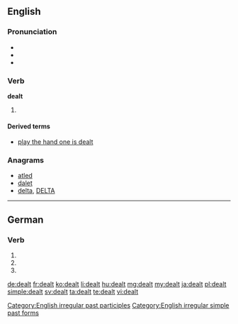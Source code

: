 ==English==

===Pronunciation===
* {{IPA|/ˈdɛlt/}}
* {{audio|en-us-dealt.ogg|Audio (US)|lang=en}}
* {{rhymes|ɛlt}}

===Verb===
'''dealt'''

# {{en-past of|deal}}

====Derived terms====
* [[play the hand one is dealt]]

===Anagrams===
* [[atled#English|atled]]
* [[dalet#English|dalet]]
* [[delta#English|delta]], [[DELTA#English|DELTA]]

[[Category:English irregular past participles]]
[[Category:English irregular simple past forms]]

----

==German==

===Verb===
{{head|de}}

# {{de-verb form of|dealen|3|s|g}}
# {{de-verb form of|dealen|2|p|g}}
# {{de-verb form of|dealen|i|p}}

[[de:dealt]]
[[fr:dealt]]
[[ko:dealt]]
[[li:dealt]]
[[hu:dealt]]
[[mg:dealt]]
[[my:dealt]]
[[ja:dealt]]
[[pl:dealt]]
[[simple:dealt]]
[[sv:dealt]]
[[ta:dealt]]
[[te:dealt]]
[[vi:dealt]]
